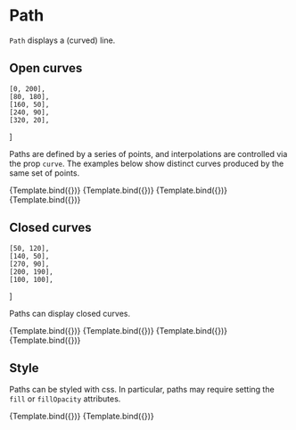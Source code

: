 
# Path

<Meta title="Core/Components/Shapes/Path" />

`Path` displays a (curved) line.

<ArgsTable of={Path} />

## Open curves

    [0, 200],
    [80, 180],
    [160, 50],
    [240, 90],
    [320, 20],
]

Paths are defined by a series of points, and interpolations are controlled via the prop `curve`. The examples below show distinct curves produced by the same set of points.

<Canvas>
    <Story
        name="linear"
        args={{
            points: openCurve,
            curve: 'Linear',
            style: { stroke: '#993333', fillOpacity: 0 },
        }}
        component={Path}
        decorators={[ChartDecorator]}
    >
        {Template.bind({})}
    </Story>
    <Story
        name="natural"
        args={{
            points: openCurve,
            curve: 'Natural',
            style: { stroke: '#993333', fillOpacity: 0 },
        }}
        component={Path}
        decorators={[ChartDecorator]}
    >
        {Template.bind({})}
    </Story>
    <Story
        name="monotoneX"
        args={{
            points: openCurve,
            curve: 'MonotoneX',
            style: { stroke: '#993333', fillOpacity: 0 },
        }}
        component={Path}
        decorators={[ChartDecorator]}
    >
        {Template.bind({})}
    </Story>
    <Story
        name="step"
        args={{
            points: openCurve,
            curve: 'Step',
            style: { stroke: '#993333', fillOpacity: 0 },
        }}
        component={Path}
        decorators={[ChartDecorator]}
    >
        {Template.bind({})}
    </Story>
</Canvas>

## Closed curves

    [50, 120],
    [140, 50],
    [270, 90],
    [200, 190],
    [100, 100],
]

Paths can display closed curves.

<Canvas>
    <Story
        name="linear closed"
        args={{
            points: closedCurve,
            curve: 'LinearClosed',
            style: { stroke: '#993333', fillOpacity: 0 },
        }}
        component={Path}
        decorators={[ChartDecorator]}
    >
        {Template.bind({})}
    </Story>
    <Story
        name="basis closed"
        args={{
            points: closedCurve,
            curve: 'BasisClosed',
            style: { stroke: '#993333', fillOpacity: 0 },
        }}
        component={Path}
        decorators={[ChartDecorator]}
    >
        {Template.bind({})}
    </Story>
    <Story
        name="cardinal closed"
        args={{
            points: closedCurve,
            curve: 'CardinalClosed',
            style: { stroke: '#993333', fillOpacity: 0 },
        }}
        component={Path}
        decorators={[ChartDecorator]}
    >
        {Template.bind({})}
    </Story>
    <Story
        name="catmullRom closed"
        args={{
            points: closedCurve,
            curve: 'CatmullRomClosed',
            style: { stroke: '#993333', fillOpacity: 0 },
        }}
        component={Path}
        decorators={[ChartDecorator]}
    >
        {Template.bind({})}
    </Story>
</Canvas>

## Style

Paths can be styled with css.
In particular, paths may require setting the `fill` or `fillOpacity` attributes.

<Canvas>
    <Story
        name="open, filled"
        args={{
            points: openCurve,
            curve: 'Linear',
            style: { stroke: '#993333', fill: '#993333', fillOpacity: 0.5 },
        }}
        component={Path}
        decorators={[ChartDecorator]}
    >
        {Template.bind({})}
    </Story>
    <Story
        name="closed, filled"
        args={{
            points: closedCurve,
            curve: 'LinearClosed',
            style: { stroke: '#993333', fill: '#993333', fillOpacity: 0.5 },
        }}
        component={Path}
        decorators={[ChartDecorator]}
    >
        {Template.bind({})}
    </Story>
</Canvas>
